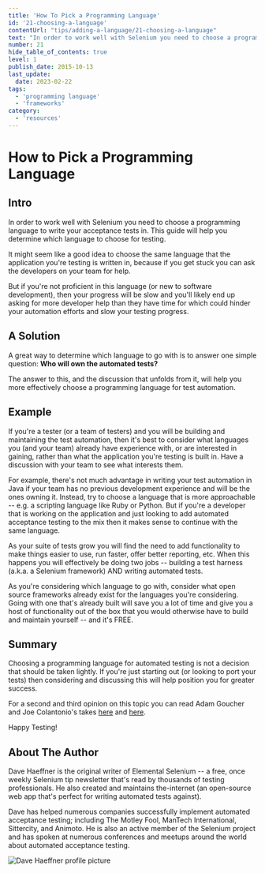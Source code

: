 ```yaml
---
title: 'How To Pick a Programming Language'
id: '21-choosing-a-language'
contentUrl: "tips/adding-a-language/21-choosing-a-language"
text: "In order to work well with Selenium you need to choose a programming language to write your acceptance tests in. This guide will help you determine which language to choose for testing."
number: 21
hide_table_of_contents: true
level: 1
publish_date: 2015-10-13
last_update:
  date: 2023-02-22
tags:
  - 'programming language'
  - 'frameworks'
category:
  - 'resources'
---
```


# How to Pick a Programming Language

## Intro

In order to work well with Selenium you need to choose a programming language to write your acceptance tests in.
This guide will help you determine which language to choose for testing.

It might seem like a good idea to choose the same language that the application you're testing is written in,
because if you get stuck you can ask the developers on your team for help.

But if you're not proficient in this language (or new to software development), then your progress will be slow
and you'll likely end up asking for more developer help than they have time for which could hinder your automation
efforts and slow your testing progress.

## A Solution

A great way to determine which language to go with is to answer one simple question: __Who will own the automated
tests?__

The answer to this, and the discussion that unfolds from it, will help you more effectively choose a programming
language for test automation.

## Example

If you're a tester (or a team of testers) and you will be building and maintaining the test automation, then it's
best to consider what languages you (and your team) already have experience with, or are interested in gaining,
rather than what the application you're testing is built in. Have a discussion with your team to see what interests
them.

For example, there's not much advantage in writing your test automation in Java if your team has no previous
development experience and will be the ones owning it. Instead, try to choose a language that is more approachable
-- e.g. a scripting language like Ruby or Python. But if you're a developer that is working on the application and
just looking to add automated acceptance testing to the mix then it makes sense to continue with the same language.

As your suite of tests grow you will find the need to add functionality to make things easier to use, run faster,
offer better reporting, etc. When this happens you will effectively be doing two jobs -- building a test harness
(a.k.a. a Selenium framework) AND writing automated tests.

As you're considering which language to go with, consider what open source frameworks already exist for the languages
you're considering. Going with one that's already built will save you a lot of time and give you a host of
functionality out of the box that you would otherwise have to build and maintain yourself -- and it's FREE.

## Summary

Choosing a programming language for automated testing is not a decision that should be taken lightly. If you're just
starting out (or looking to port your tests) then considering and discussing this will help position you for
greater success.

For a second and third opinion on this topic you can read Adam Goucher and Joe Colantonio's takes [here](https://saucelabs.com/resources/blog/stop-being-a-language-snob-debunking-the-but-our-application-is-written-in-x-myth-guest-post)
and [here](http://www.joecolantonio.com/2015/05/31/selenium-what-programming-language-you-should-learn-to-get-into-test-automation/).

Happy Testing!

## About The Author

Dave Haeffner is the original writer of Elemental Selenium -- a free, once weekly Selenium tip newsletter that's read
by thousands of testing professionals. He also created and maintains the-internet (an open-source web app that's
perfect for writing automated tests against).

Dave has helped numerous companies successfully implement automated acceptance testing; including The Motley Fool,
ManTech International, Sittercity, and Animoto. He is also an active member of the Selenium project and has spoken
at numerous conferences and meetups around the world about automated acceptance testing.

![Dave Haeffner profile picture](/img/authors/dave-haeffner.jpeg#author-img 'a title')